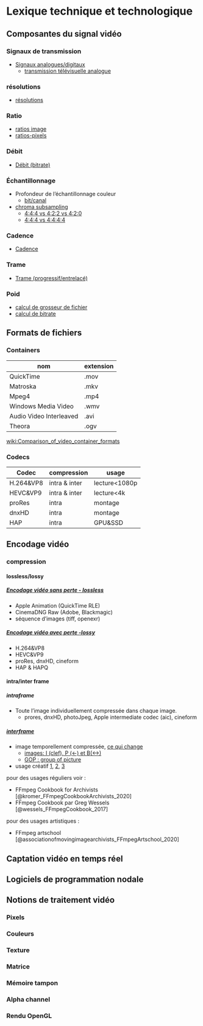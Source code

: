 # Lexique technique et technologique{#lexique}

## Composantes du signal vidéo{#lexique_composantes}
### Signaux de transmission
* [Signaux analogues/digitaux](https://en.wikipedia.org/wiki/Video#Analog_video)
	* [transmission télévisuelle analogue](https://en.wikipedia.org/wiki/Analog_television)

### résolutions

* [résolutions](https://en.wikipedia.org/wiki/Computer_display_standard#/media/File:Vector_Video_Standards2.svg)

### Ratio
* [ratios image](https://en.wikipedia.org/wiki/Display_aspect_ratio)
* [ratios-pixels](https://en.wikipedia.org/wiki/Pixel_aspect_ratio)

### Débit
* [Débit (bitrate)](https://en.wikipedia.org/wiki/Bit_rate#Video) 

### Échantillonnage
* Profondeur de l'échantillonnage couleur 
	* [bit/canal](https://en.wikipedia.org/wiki/Color_depth)  
* [chroma subsampling](https://en.wikipedia.org/wiki/Chroma_subsampling#Sampling_systems_and_ratios) 
	* [4:4:4 vs 4:2:2 vs 4:2:0](https://upload.wikimedia.org/wikipedia/commons/0/06/Colorcomp.jpg)
	* [4:4:4 vs 4:4:4:4](https://en.wikipedia.org/wiki/Alpha_compositing)

### Cadence
* [Cadence](https://frames-per-second.appspot.com) 

### Trame
* [Trame (progressif/entrelacé)](https://web.archive.org/web/20140222010640/http://neuron2.net/LVG/interlacing.html)

### Poid
* [calcul de grosseur de fichier](https://toolstud.io/video/filesize.php?imagewidth=1920&imageheight=1080&framerate=29.97&timeduration=60&timeunit=seconds)
* [calcul de bitrate](https://toolstud.io/video/bitrate.php?imagewidth=1&imageheight=1&colordepth=24&framerate=29.97)

## Formats de fichiers {#lexique_fichiers}

### Containers

| nom | extension |
| -	| -|
| QuickTime | .mov |
| Matroska  | .mkv |
| Mpeg4		| .mp4 |
| Windows Media Video | .wmv |
| Audio Video Interleaved | .avi |
| Theora 	| .ogv |

[wiki:Comparison_of_video_container_formats](https://en.wikipedia.org/wiki/Comparison_of_video_container_formats)

### Codecs

|Codec 				| compression		| usage 		|	 
| - 				|	-				|	 - 			|	
| H.264&VP8			|	intra & inter	| lecture<1080p 	|
| HEVC&VP9			|	intra & inter   | lecture<4k  	|
| proRes 			|	intra			| montage 		|
| dnxHD				|	intra 			| montage 		|
| HAP				|	intra 		 	| GPU&SSD   	 |

## Encodage vidéo
###  compression 

#### lossless/lossy

##### [Encodage vidéo sans perte - lossless](https://en.wikipedia.org/wiki/List_of_codecs#Lossless_video_compression)
* Apple Animation (QuickTime RLE)
* CinemaDNG Raw (Adobe, Blackmagic)
* séquence d'images (tiff, openexr)

##### [Encodage vidéo avec perte -lossy](https://en.wikipedia.org/wiki/List_of_codecs#Lossy_compression_2)
* H.264&VP8
* HEVC&VP9
* proRes, dnxHD, cineform		
* HAP & HAPQ	


#### intra/inter frame

##### intraframe
* Toute l'image individuellement compressée dans chaque image.
	* prores, dnxHD, photoJpeg, Apple intermediate codec (aic), cineform 	

##### [interframe](https://en.wikipedia.org/wiki/Inter_frame)
* image temporellement compressée, [ce qui change](http://dvd-hq.info/data_compression_3.php)
	* [images: I (clef), P (<-) et B(<->)](https://en.wikipedia.org/wiki/Video_compression_picture_types)
	* [GOP : group of picture](https://en.wikipedia.org/wiki/Inter_frame#/media/File:IPB_images_sequence.png)
* usage créatif [1](https://www.youtube.com/watch?v=rMSsw4CZvKg), [2](https://www.youtube.com/watch?v=rSmEOk5AiN0), [3](https://www.youtube.com/watch?v=dNa0-xrKi3Q)



pour des usages réguliers voir : 

* FFmpeg Cookbook for Archivists [@kromer_FFmpegCookbookArchivists_2020]
* FFmpeg Cookbook par Greg Wessels [@wessels_FFmpegCookbook_2017]


pour des usages artistiques : 

* FFmpeg artschool [@associationofmovingimagearchivists_FFmpegArtschool_2020]

## Captation vidéo en temps réel 


## Logiciels de programmation nodale 

## Notions de traitement vidéo 
### Pixels
### Couleurs 
### Texture 
### Matrice 
### Mémoire tampon 
### Alpha channel 
### Rendu OpenGL